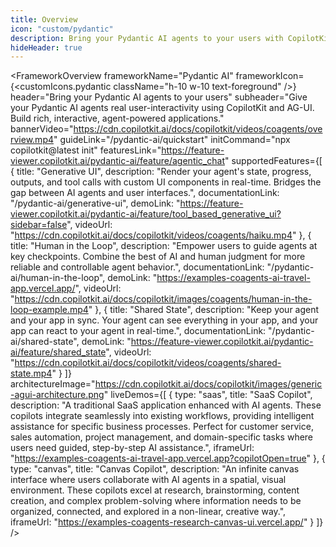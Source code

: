 ```yaml
---
title: Overview
icon: "custom/pydantic"
description: Bring your Pydantic AI agents to your users with CopilotKit via AG-UI.
hideHeader: true
---
```


<FrameworkOverview
  frameworkName="Pydantic AI"
  frameworkIcon={<customIcons.pydantic className="h-10 w-10 text-foreground" />}
  header="Bring your Pydantic AI agents to your users"
  subheader="Give your Pydantic AI agents real user-interactivity using CopilotKit and AG-UI. Build rich, interactive, agent-powered applications."
  bannerVideo="https://cdn.copilotkit.ai/docs/copilotkit/videos/coagents/overview.mp4"
  guideLink="/pydantic-ai/quickstart"
  initCommand="npx copilotkit@latest init"
  featuresLink="https://feature-viewer.copilotkit.ai/pydantic-ai/feature/agentic_chat"
  supportedFeatures={[
    {
      title: "Generative UI",
      description: "Render your agent's state, progress, outputs, and tool calls with custom UI components in real-time. Bridges the gap between AI agents and user interfaces.",
      documentationLink: "/pydantic-ai/generative-ui",
      demoLink: "https://feature-viewer.copilotkit.ai/pydantic-ai/feature/tool_based_generative_ui?sidebar=false",
      videoUrl: "https://cdn.copilotkit.ai/docs/copilotkit/videos/coagents/haiku.mp4"
    },
    {
      title: "Human in the Loop",
      description: "Empower users to guide agents at key checkpoints. Combine the best of AI and human judgment for more reliable and controllable agent behavior.",
      documentationLink: "/pydantic-ai/human-in-the-loop",
      demoLink: "https://examples-coagents-ai-travel-app.vercel.app/",
      videoUrl: "https://cdn.copilotkit.ai/docs/copilotkit/images/coagents/human-in-the-loop-example.mp4"
    },
    {
      title: "Shared State",
      description: "Keep your agent and your app in sync. Your agent can see everything in your app, and your app can react to your agent in real-time.",
      documentationLink: "/pydantic-ai/shared-state",
      demoLink: "https://feature-viewer.copilotkit.ai/pydantic-ai/feature/shared_state",
      videoUrl: "https://cdn.copilotkit.ai/docs/copilotkit/videos/coagents/shared-state.mp4"
    }
  ]}
  architectureImage="https://cdn.copilotkit.ai/docs/copilotkit/images/generic-agui-architecture.png"
  liveDemos={[
    {
      type: "saas",
      title: "SaaS Copilot",
      description: "A traditional SaaS application enhanced with AI agents. These copilots integrate seamlessly into existing workflows, providing intelligent assistance for specific business processes. Perfect for customer service, sales automation, project management, and domain-specific tasks where users need guided, step-by-step AI assistance.",
      iframeUrl: "https://examples-coagents-ai-travel-app.vercel.app?copilotOpen=true"
    },
    {
      type: "canvas",
      title: "Canvas Copilot",
      description: "An infinite canvas interface where users collaborate with AI agents in a spatial, visual environment. These copilots excel at research, brainstorming, content creation, and complex problem-solving where information needs to be organized, connected, and explored in a non-linear, creative way.",
      iframeUrl: "https://examples-coagents-research-canvas-ui.vercel.app/"
    }
  ]}
/>

